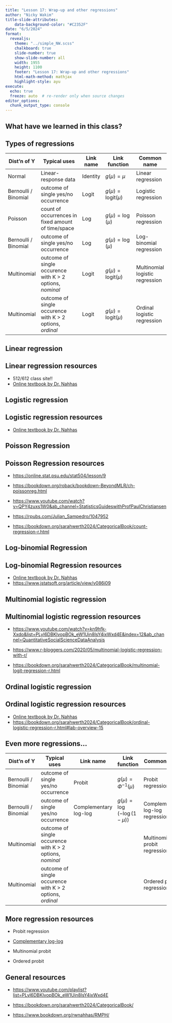 ```yaml
---
title: "Lesson 17: Wrap-up and other regressions"
author: "Nicky Wakim"
title-slide-attributes:
    data-background-color: "#C2352F"
date: "6/5/2024"
format: 
  revealjs:
    theme: "../simple_NW.scss"
    chalkboard: true
    slide-number: true
    show-slide-number: all
    width: 1955
    height: 1100
    footer: "Lesson 17: Wrap-up and other regressions"
    html-math-method: mathjax
    highlight-style: ayu
execute:
  echo: true
  freeze: auto  # re-render only when source changes
editor_options: 
  chunk_output_type: console
---
```


## What have we learned in this class?

## Types of regressions

| Dist'n of Y          | Typical uses                                               | Link name | Link function               | Common name                     |
|------------|--------------------------|------------|--------------------|------------------|
| Normal               | Linear-response data                                       | Identity  | $g(\mu)=\mu$                | Linear regression               |
| Bernoulli / Binomial | outcome of single yes/no occurrence                        | Logit     | $g(\mu)=\text{logit}(\mu)$  | Logistic regression             |
| Poisson              | count of occurrences in fixed amount of time/space         | Log       | $g(\mu)=\log(\mu)$          | Poisson regression              |
| Bernoulli / Binomial | outcome of single yes/no occurrence                        | Log       | $g(\mu)=\log(\mu)$          | Log-binomial regression         |
| Multinomial          | outcome of single occurence with K \> 2 options, *nominal* | Logit     | $g(\mu)=\text{logit}(\mu)$  | Multinomial logistic regression |
| Multinomial          | outcome of single occurence with K \> 2 options, *ordinal* | Logit     | $g(\mu)=\text{logit}(\mu)$  | Ordinal logistic regression     |

## Linear regression

## Linear regression resources

-   512/612 class site!!
-   [Online textbook by Dr. Nahhas](https://www.bookdown.org/rwnahhas/RMPH/mlr.html)

## Logistic regression

## Logistic regression resources

-   [Online textbook by Dr. Nahhas](https://www.bookdown.org/rwnahhas/RMPH/blr.html)

## Poisson Regression

## Poisson Regression resources

-   <https://online.stat.psu.edu/stat504/lesson/9>

-   <https://bookdown.org/roback/bookdown-BeyondMLR/ch-poissonreg.html>

-   <https://www.youtube.com/watch?v=QPY4zuxs1W0&ab_channel=StatisticsGuideswithProfPaulChristiansen>

-   <https://rpubs.com/Julian_Sampedro/1047952>

-   <https://bookdown.org/sarahwerth2024/CategoricalBook/count-regression-r.html>

## Log-binomial Regression

## Log-binomial Regression resources

-   [Online textbook by Dr. Nahhas](https://www.bookdown.org/rwnahhas/RMPH/blr-log-binomial.html)
-   <https://www.jstatsoft.org/article/view/v086i09>

## Multinomial logistic regression

## Multinomial logistic regression resources

-   <https://www.youtube.com/watch?v=kn9hfk-Xxdo&list=PLyl6DBKlvopBOk_eW1Uin8lsY4ixWxd4E&index=12&ab_channel=QuantitativeSocialScienceDataAnalysis>

-   <https://www.r-bloggers.com/2020/05/multinomial-logistic-regression-with-r/>

-   <https://bookdown.org/sarahwerth2024/CategoricalBook/multinomial-logit-regression-r.html>

## Ordinal logistic regression

## Ordinal logistic regression resources

-   [Online textbook by Dr. Nahhas](https://www.bookdown.org/rwnahhas/RMPH/blr-ordinal.html)
-   <https://bookdown.org/sarahwerth2024/CategoricalBook/ordinal-logistic-regression-r.html#lab-overview-15>

## Even more regressions...

| Dist'n of Y          | Typical uses                                               | Link name             | Link function                | Common name                      |
|--------------|------------------|--------------|--------------|--------------|
| Bernoulli / Binomial | outcome of single yes/no occurrence                        | Probit                | $g(\mu)=\Phi^{-1}(\mu)$      | Probit regression                |
| Bernoulli / Binomial | outcome of single yes/no occurrence                        | Complementary log-log | $g(\mu)=\log(-\log(1-\mu))$  | Complementary log-log regression |
| Multinomial          | outcome of single occurence with K \> 2 options, *nominal* |                       |                              | Multinomial probit regression    |
| Multinomial          | outcome of single occurence with K \> 2 options, *ordinal* |                       |                              | Ordered probit regression        |

## More regression resources

-   Probit regression

-   [Complementary log-log](https://towardsdatascience.com/a-gentle-introduction-to-complementary-log-log-regression-8ac3c5c1cd83)

-   Multinomial probit

-   Ordered probit

## General resources

-   <https://www.youtube.com/playlist?list=PLyl6DBKlvopBOk_eW1Uin8lsY4ixWxd4E>

-   <https://bookdown.org/sarahwerth2024/CategoricalBook/>

-   <https://www.bookdown.org/rwnahhas/RMPH/>
